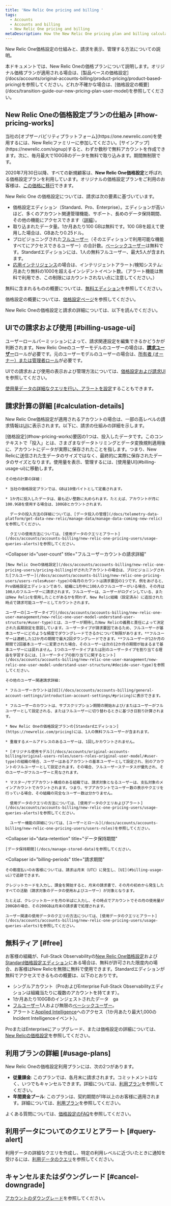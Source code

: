 ```yaml
---
title: 'New Relic One pricing and billing '
tags:
  - Accounts
  - Accounts and billing
  - New Relic One pricing and billing
metaDescription: How the New Relic One pricing plan and billing calculations work.
---
```


New Relic One価格設定の仕組みと、請求を表示、管理する方法についての説明。

<Callout variant="important">
  本ドキュメントでは、New Relic Oneの価格プランについて説明します。オリジナル価格プランが適用される場合は、[製品ベースの価格設定](/docs/accounts/original-accounts-billing/product-pricing/product-based-pricing)を参照してください。どれか不確かな場合は、[価格設定の概要](/docs/transition-guide-our-new-pricing-plan-user-model)を参照してください。
</Callout>

## New Relic Oneの価格設定プランの仕組み [#how-pricing-works]

<Callout variant="tip">
  当社の[オブザーバビリティプラットフォーム](https://one.newrelic.com)を使用するには、New Relicファミリーに参加してください。[サインアップ](https://newrelic.com/signup)すると、わずか数秒で無料アカウントを作成できます。次に、毎月最大で100GBのデータを無料で取り込みます。期間無制限です。
</Callout>

2020年7月30日以降、すべての新規顧客は、**New Relic One価格設定**と呼ばれる価格設定プランを利用しています。オリジナルの価格設定プランをご利用のお客様は、[この価格に移行](/docs/accounts/original-accounts-billing/original-product-based-pricing/overview-changes-pricing-user-model#how-to-transition)できます。

New Relic One の価格設定については、請求は次の要素に基づいています。

* 価格設定エディション（Standard、Pro、Enterprise）。エディションが高いほど、多くのアカウント関連管理機能、サポート、長めのデータ保持期間、その他の機能にアクセスできます（[詳細](https://newrelic.com/pricing)）。
* 取り込まれたデータ量。1か月あたり100 GBは無料です。100 GBを超えて使用した場合は、GBあたり0.25ドル。
* プロビジョニングされた[フルユーザー](/docs/accounts/accounts-billing/new-relic-one-pricing-users/users-roles#user-type)（そのエディションで利用可能な機能すべてにアクセスできるユーザー）の合計数。[ベーシックユーザー](/docs/accounts/accounts-billing/new-relic-one-pricing-users/users-roles#user-type)は無料です。Standardエディションには、1人の無料フルユーザー、最大5人が含まれます。
* [応用インテリジェンス](https://newrelic.com/pricing)の場合は、インテリジェントアラート/検知システム: 月あたり無料の1000を超えるインシデントイベント数。（アラート機能は無料で利用でき、この制限にはカウントされない点に注意してください。）

無料に含まれるものの概要については、[無料エディション](#free)を参照してください。

価格設定の概要については、[価格設定ページ](https://newrelic.com/pricing)を参照してください。

New Relic Oneの価格設定と請求の詳細については、以下を読んでください。

## UIでの請求および使用 [#billing-usage-ui]

ユーザーロールパーミッションによって、請求関連設定を編集できるかどうかが判断されます。New Relic Oneのユーザーモデルのユーザーの場合は、[**請求ユーザー**](/docs/accounts/accounts-billing/new-relic-one-user-management/new-relic-one-user-model-understand-user-structure#roles)ロールが必要です。元のユーザーモデルのユーザーの場合は、[所有者 (オーナー）または管理者ロール](/docs/accounts/original-accounts-billing/original-users-roles/users-roles-original-user-model#roles)が必要です。

UIでの請求および使用の表示および管理方法については、[価格設定および請求UI](/docs/accounts/accounts-billing/general-account-settings/introduction-account-settings/#pricing)を参照してください。

[使用量データの詳細なクエリを行い、アラートを設定](/docs/accounts/accounts-billing/new-relic-one-pricing-users/queries-alerts)することもできます。

## 請求計算の詳細 [#calculation-details]

New Relic One価格設定が適用されるアカウントの場合は、一部の高レベルの請求情報は[UI](#billing-usage-ui)に表示されます。以下に、請求の仕組みの詳細を示します。

<CollapserGroup>
  <Collapser
    id="usage-calculation"
    title="データ使用量の計算"
  >
    [価格設定](#how-pricing-works)要因の1つは、投入したデータです。このコンテキストで「投入」とは、さまざまなデータトリミングとデータ変換規則適用後に、アカウントにデータが実際に保存されたことを指します。つまり、New Relicに送信された生データのサイズではなく、最終的に実際に保存されたデータのサイズとなります。使用量を表示、管理するには、[使用量UI](#billing-usage-ui)に移動します。

    その他の計算の詳細：

    * 当社の価格設定プランでは、GBは10億バイトとして定義されます。

    * 1か月に投入したデータは、最も近い整数に丸められます。たとえば、アカウントが月に100.9GBを使用する場合は、100GBとカウントされます。

      データの投入方法の詳細については、[データ投入の管理](/docs/telemetry-data-platform/get-data-new-relic/manage-data/manage-data-coming-new-relic)を参照してください。

      クエリの使用方法については、[使用データのクエリとアラート](/docs/accounts/accounts-billing/new-relic-one-pricing-users/usage-queries-alerts)を参照してください。
  </Collapser>

  <Collapser
    id="user-count"
    title="フルユーザーカウントの請求詳細"
  >
    [New Relic Oneの価格設定](/docs/accounts/accounts-billing/new-relic-one-pricing-users/pricing-billing)がされたアカウントの場合は、プロビジョニングされた[フルユーザー](/docs/accounts/accounts-billing/new-relic-one-pricing-users/users-roles#user-type)の毎月のカウントは請求要因の1つです。例をあげると、Pro価格設定エディションであり、組織に1月中に100人のフルユーザーがいる場合、その月は100人のフルユーザーに請求されます。フルユーザーは、ユーザーがログインしている、またはNew Relicを使用したことがあるかを問わず、New Relic組織（設定済み）に追加された時点で請求可能ユーザーとしてカウントされます。

    ユーザーの[ユーザータイプ](/docs/accounts/accounts-billing/new-relic-one-user-management/new-relic-one-user-model-understand-user-structure/#user-type)とは、ユーザーが期待したNew Relicの義務と責任によって決定された長期設定を意図しています。ユーザータイプが請求要因であるため、フルユーザーが基本ユーザーにどのような頻度でダウングレードできるかについて制限があります。**フルユーザーは連続した12か月の期間で最大2回ダウングレードできます。**フルユーザーが12か月の期間で2回基本ユーザーに変更された場合、そのユーザーは次の12か月の期間が始まるまで基本ユーザーには戻れません。1つのユーザータイプまたは別のユーザータイプを割り当てる理由を学習するには、[ユーザータイプの割り当てに関するヒント](/docs/accounts/accounts-billing/new-relic-one-user-management/new-relic-one-user-model-understand-user-structure/#decide-user-type)を参照してください。

    その他のユーザー関連請求詳細:

    * フルユーザーカウントは[UI](/docs/accounts/accounts-billing/general-account-settings/introduction-account-settings/#pricing)に表示できます。

    * フルユーザーのカウントは、サブスクリプション期間の開始および/またはユーザーがフルユーザーとして設定される、またはフルユーザーに切り替わるときに基づき日割り計算されます。

    * New Relic Oneの価格設定プランの[Standardエディション](https://newrelic.com/pricing)には、1人の無料フルユーザーが含まれます。

    * 重複するメールアドレスのあるユーザーは、1回しかカウントされません。

    * [オリジナル使用モデル](/docs/accounts/original-accounts-billing/original-users-roles/users-roles-original-user-model/#user-type)の組織の場合、ユーザーはあるアカウントの基本ユーザーとして設定され、別のアカウントのフルユーザーとして設定されます。その場合、フルユーザーステータスが優先され、そのユーザーがフルユーザーと見なされます。

    * マスター/サブアカウント構成のある組織では、請求対象となるユーザーは、支払対象のメインアカウントでカウントされます。つまり、サブアカウントでユーザー数の表示やクエリを行っている場合、その組織の完全なユーザー数は分かりません。

      使用データのクエリの方法については、[使用データのクエリおよびアラート](/docs/accounts/accounts-billing/new-relic-one-pricing-users/usage-queries-alerts)を参照してください。

      ユーザー機能の詳細については、[ユーザーとロール](/docs/accounts/accounts-billing/new-relic-one-pricing-users/users-roles)を参照してください。
  </Collapser>

  <Collapser
    id="data-retention"
    title="データ保持期間"
  >
    [データ保持期間](/docs/manage-stored-data)を参照してください。
  </Collapser>

  <Collapser
    id="billing-periods"
    title="請求期間"
  >
    その都度払いのお客様については、請求は月末（UTC）に発生し、[UI](#billing-usage-ui)で追跡できます。

    クレジットカードを入力し、課金を開始すると、月末の請求書で、その月の初めから発生したすべての活動（請求対象のデータの使用およびユーザー）が対象となります。

    たとえば、クレジットカードを月の半ばに入力し、その時点でアカウントでその月の使用量が200GBの場合、その200GBは月末の請求書で処理されます。

    ユーザー関連の使用データのクエリの方法については、[使用データのクエリとアラート](/docs/accounts/accounts-billing/new-relic-one-pricing-users/usage-queries-alerts)を参照してください。
  </Collapser>
</CollapserGroup>

## 無料ティア [#free]

お客様の組織が、Full-Stack Observabilityの[New Relic One価格設定](#how-pricing-works)および[Standard価格設定エディション](https://newrelic.com/pricing)にある場合は、無料が許可された限度内の場合、お客様はNew Relicを無限に無料で使用できます。Standardエディションが無料でアクセスできるものの概要は、以下のとおりです。

* シングルアカウント（ProおよびEnterprise Full-Stack Observabilityエディションは組織当たりに複数のアカウントを持てます）。
* 1か月あたり100GBのインジェストされたデータ　ga
* [フルユーザー](/docs/accounts/accounts-billing/new-relic-one-user-management/new-relic-one-user-model-understand-user-structure/#user-type)1人および無限の[ベーシックユーザー](/docs/accounts/accounts-billing/new-relic-one-user-management/new-relic-one-user-model-understand-user-structure/#user-type)。
* アラートと[Applied Intelligence](https://newrelic.com/platform/applied-intelligence)へのアクセス（1か月あたり最大1,000のIncident Intelligenceイベント）。

ProまたはEnterpriseにアップグレード、または価格設定の詳細については、[New Relicの価格設定](https://newrelic.com/pricing)を参照してください。

## 利用プランの詳細 [#usage-plans]

New Relic Oneの価格設定利用プランには、次の2つがあります。

* **従量課金**: このプランでは、各月末に請求されます。コミットメントはなく、いつでもキャンセルできます。詳細については、[利用プラン](/docs/licenses/license-information/usage-plan-descriptions/usage-plan#pay-as-you-go)を参照してください。
* **年間資金プール**: このプランは、契約期間が1年以上のお客様に適用されます。詳細については、[利用プラン](/docs/licenses/license-information/usage-plan-descriptions/usage-plan#annual-pool-of-funds)を参照してください。

よくある質問については、[価格設定のFAQ](/docs/licenses/license-information/faq/frequently-asked-questions)を参照してください。

## 利用データについてのクエリとアラート [#query-alert]

利用データの詳細なクエリを作成し、特定の利用レベルに近づいたときに通知を受けるには、[利用データのクエリ](/docs/accounts/accounts-billing/new-relic-one-pricing-users/queries-alerts)を参照してください。

## キャンセルまたはダウングレード [#cancel-downgrade]

[アカウントのダウングレード](/docs/accounts/accounts-billing/general-account-settings/downgrade-cancel-account)を参照してください。
